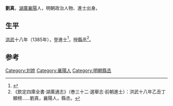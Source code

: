 {{Otheruses|other=名为刘真的其他人物|刘真}}

'''劉真'''，[[湖广布政司|湖廣]][[襄陽|襄陽]]人，明朝政治人物、進士出身。

==生平==
[[洪武|洪武]]十八年（1385年），登進士<ref>{{cite journal|author1=邱进春|title=洪武十八年榜进士考实——几种科举史料的对比研究|journal=文献季刊|date=2008|pages=47-58}}</ref>，授[[縣丞|縣丞]]<ref> 《欽定四庫全書·湖廣通志》（巻三十二·選舉志·前朝進士）：洪武十八年乙丑丁顯榜……劉真，襄陽人，縣丞。</ref>。

==参考==
{{reflist}}

{{洪武十八年乙丑科殿試金榜}}

{{Authority control}}

{{DEFAULTSORT:L}}
[[Category:刘姓|Category:刘姓]]
[[Category:襄陽人|Category:襄陽人]]
[[Category:明朝縣丞|Category:明朝縣丞]]


{{明朝人物小作品}}